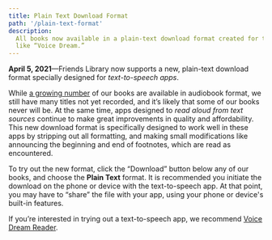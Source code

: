 ```yaml
---
title: Plain Text Download Format
path: '/plain-text-format'
description:
  All books now available in a plain-text download format created for text-to-speech apps
  like “Voice Dream.”
---
```


<Lead>
  <strong>April 5, 2021</strong>&mdash;Friends Library now supports a new, plain-text
  download format specially designed for <em>text-to-speech apps</em>.
</Lead>

While [a growing number](/audiobooks) of our books are available in audiobook format, we
still have many titles not yet recorded, and it’s likely that some of our books never will
be. At the same time, apps designed to _read aloud from text sources_ continue to make
great improvements in quality and affordability. This new download format is specifically
designed to work well in these apps by stripping out all formatting, and making small
modifications like announcing the beginning and end of footnotes, which are read as
encountered.

To try out the new format, click the “Download” button below any of our books, and choose
the **Plain Text** format. It is recommended you initiate the download on the phone or
device with the text-to-speech app. At that point, you may have to “share” the file with
your app, using your phone or device's built-in features.

If you’re interested in trying out a text-to-speech app, we recommend
[Voice Dream Reader](https://www.voicedream.com/reader/).
